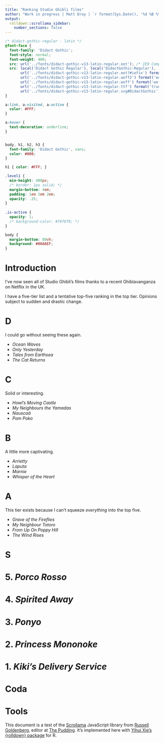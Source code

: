 ```yaml
---
title: "Ranking Studio Ghibli films"
author: "Work in progress | Matt Dray | `r format(Sys.Date(), '%d %B %Y')`"
output:
  rolldown::scrollama_sidebar:
    number_sections: false
---
```


```css
/* didact-gothic-regular - latin */
@font-face {
  font-family: 'Didact Gothic';
  font-style: normal;
  font-weight: 400;
  src: url('../fonts/didact-gothic-v13-latin-regular.eot'); /* IE9 Compat Modes */
  src: local('Didact Gothic Regular'), local('DidactGothic-Regular'),
       url('../fonts/didact-gothic-v13-latin-regular.eot?#iefix') format('embedded-opentype'), /* IE6-IE8 */
       url('../fonts/didact-gothic-v13-latin-regular.woff2') format('woff2'), /* Super Modern Browsers */
       url('../fonts/didact-gothic-v13-latin-regular.woff') format('woff'), /* Modern Browsers */
       url('../fonts/didact-gothic-v13-latin-regular.ttf') format('truetype'), /* Safari, Android, iOS */
       url('../fonts/didact-gothic-v13-latin-regular.svg#DidactGothic') format('svg'); /* Legacy iOS */
}

a:link, a:visited, a:active {
  color: #FFF;
}

a:hover {
  text-decoration: underline;
}


body, h1, h2, h3 {
  font-family: 'Didact Gothic', sans;
  color: #000;
}

h1 { color: #FFF; }

.level1 {
  min-height: 400px;
  /* border: 1px solid; */
  margin-bottom: 4em;
  padding: 1em 2em 2em;
  opacity: .25;
}
  
.is-active {
  opacity: 1;
  /* background-color: #f8f8f8; */
}

body {
  margin-bottom: 80vh;
  background: #00A6EF;
}
```

# Introduction

I've now seen all of Studio Ghibli's films thanks to a recent Ghiblavanganza on Netflix in the UK. 

I have a five-tier list and a tentative top-five ranking in the top tier. Opinions subject to sudden and drastic change.

# D

I could go without seeing these again.

* _Ocean Waves_
* _Only Yesterday_
* _Tales from Earthsea_
* _The Cat Returns_

# C

Solid or interesting.

* _Howl's Moving Castle_
* _My Neighbours the Yamadas_
* _Nauscaä_
* _Pom Poko_

# B

A little more captivating.

* _Arrietty_
* _Laputa_
* _Marnie_
* _Whisper of the Heart_

# A

This tier exists because I can't squeeze _everything_ into the top five.

* _Grave of the Fireflies_
* _My Neighbour Totoro_
* _From Up On Poppy Hill_
* _The Wind Rises_

# S

# 5. _Porco Rosso_

# 4. _Spirited Away_

# 3. _Ponyo_

# 2. _Princess Mononoke_

# 1. _Kiki's Delivery Service_

# Coda

# Tools

This document is a test of the [Scrollama](https://github.com/russellgoldenberg/scrollama) JavaScript library from [Russell Goldenberg](https://twitter.com/codenberg), editor at [The Pudding](https://pudding.cool/). It's implemented here with [Yihui Xie's {rolldown} package](https://github.com/yihui/rolldown) for R.